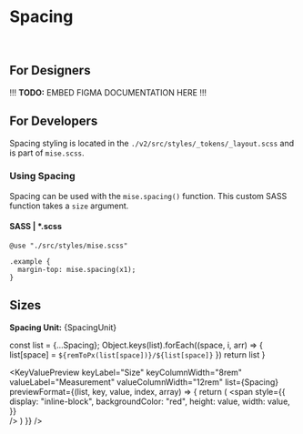 



<Meta
  title="Tokens/Layout/Spacing"
  parameters={{...tokenParams}}
/>

# Spacing

<br/>

## For Designers

!!! **TODO:** EMBED FIGMA DOCUMENTATION HERE !!!

## For Developers

Spacing styling is located in the `./v2/src/styles/_tokens/_layout.scss` and is part of `mise.scss`.

### Using Spacing

Spacing can be used with the `mise.spacing()` function. This custom SASS function takes a `size` argument.

#### SASS | *.scss

```
@use "./src/styles/mise.scss"

.example {
  margin-top: mise.spacing(x1);
}
```

## Sizes

**Spacing Unit:** {SpacingUnit}

  const list = {...Spacing};
  Object.keys(list).forEach((space, i, arr) => {
    list[space] = `${remToPx(list[space])}/${list[space]}`
  })
  return list
}

<KeyValuePreview
  keyLabel="Size"
  keyColumnWidth="8rem"
  valueLabel="Measurement"
  valueColumnWidth="12rem"
  list={Spacing}
  previewFormat={(list, key, value, index, array) => {
    return (
      <span
        style={{
          display: "inline-block",
          backgroundColor: "red",
          height: value,
          width: value,
        }}  
      />
    )
  }}
/>